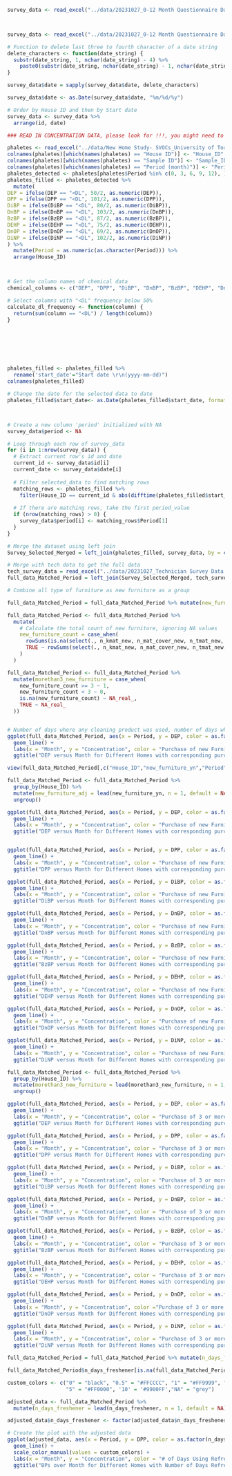 

```r
survey_data <- read_excel("../data/20231027_0-12 Month Questionnaire Data.xlsx")



survey_data <- read_excel("../data/20231027_0-12 Month Questionnaire Data.xlsx")

# Function to delete last three to fourth character of a date string
delete_characters <- function(date_string) {
  substr(date_string, 1, nchar(date_string) - 4) %>% 
    paste0(substr(date_string, nchar(date_string) - 1, nchar(date_string)))
}

survey_data$date = sapply(survey_data$date, delete_characters) 

survey_data$date <- as.Date(survey_data$date, "%m/%d/%y")

# Order by House ID and then by Start date
survey_data <- survey_data %>%
  arrange(id, date)

```



```r
### READ IN CONCENTRATION DATA, please look for !!!, you might need to change code at !!!section

phaletes <- read_excel("../data/New Home Study- SVOCs_University of Toronto_March2024.xlsx", sheet = "Passive Air - PDMS (pg.m-3)",range = "A5:N145")
colnames(phaletes)[which(names(phaletes) == "House ID")] <- "House_ID" #change column names
colnames(phaletes)[which(names(phaletes) == "Sample ID")] <- "Sample_ID" #change column names 
colnames(phaletes)[which(names(phaletes) == "Period (month)")] <- "Period"
phaletes_detected <- phaletes[phaletes$Period %in% c(0, 3, 6, 9, 12), ]
phaletes_filled <- phaletes_detected %>%
  mutate(
DEP = ifelse(DEP == "<DL", 50/2, as.numeric(DEP)),
DPP = ifelse(DPP == "<DL", 101/2, as.numeric(DPP)),
DiBP = ifelse(DiBP == "<DL", 80/2, as.numeric(DiBP)),
DnBP = ifelse(DnBP == "<DL", 103/2, as.numeric(DnBP)),
BzBP = ifelse(BzBP == "<DL", 87/2, as.numeric(BzBP)),
DEHP = ifelse(DEHP == "<DL", 75/2, as.numeric(DEHP)),
DnOP = ifelse(DnOP == "<DL", 69/2, as.numeric(DnOP)),
DiNP = ifelse(DiNP == "<DL", 102/2, as.numeric(DiNP))
) %>% 
  mutate(Period = as.numeric(as.character(Period))) %>%
  arrange(House_ID)



# Get the column names of chemical data
chemical_columns <- c("DEP", "DPP", "DiBP", "DnBP", "BzBP", "DEHP", "DnOP","DiNP")

# Select columns with "<DL" frequency below 50%
calculate_dl_frequency <- function(column) {
  return(sum(column == "<DL") / length(column))
}








```




```r
phaletes_filled <- phaletes_filled %>%
  rename('start_date'="Start date \r\n(yyyy-mm-dd)")
colnames(phaletes_filled)
```
```r
# Change the date for the selected data to date
phaletes_filled$start_date<- as.Date(phaletes_filled$start_date, format = "%Y-%m-%d",origin = "1900-01-01")



# Create a new column 'period' initialized with NA
survey_data$period <- NA

# Loop through each row of survey_data
for (i in 1:nrow(survey_data)) {
  # Extract current row's id and date
  current_id <- survey_data$id[i]
  current_date <- survey_data$date[i]
  
  # Filter selected_data to find matching rows
  matching_rows <- phaletes_filled %>%
    filter(House_ID == current_id & abs(difftime(phaletes_filled$start_date, current_date, units = "days")) <= 30)
  
  # If there are matching rows, take the first period_value
  if (nrow(matching_rows) > 0) {
    survey_data$period[i] <- matching_rows$Period[1]
  }
}
```


```r
# Merge the dataset using left join
Survey_Selected_Merged = left_join(phaletes_filled, survey_data, by = c('House_ID'='id', 'Period' = 'period'))

# Merge with tech data to get the full data
tech_survey_data = read_excel("../data/20231027_Technician Survey Data.xlsx")
full_data_Matched_Period = left_join(Survey_Selected_Merged, tech_survey_data, by = c('House_ID' = 'id'))
```


```r
# Combine all type of furniture as new furniture as a group

full_data_Matched_Period = full_data_Matched_Period %>% mutate(new_furniture_yn = case_when(n_kmat_new > 0 | n_mat_cover_new > 0 | n_tmat_new > 0 | n_uph_chair_new > 0 | n_uph_sofa_new > 0 | n_uph_ottoman_new > 0 | n_uph_kids_new > 0 | n_uph_other_new > 0 | n_comp_dining_new > 0 | n_comp_bed_new > 0 | n_comp_dresser_new > 0 | n_comp_desk_new > 0 | n_comp_accent_new > 0 | n_comp_other_new > 0 ~ 1, is.na(n_kmat_new) & is.na(n_mat_cover_new) & is.na(n_tmat_new) & is.na(n_uph_chair_new) & is.na(n_uph_sofa_new) & is.na(n_uph_ottoman_new) & is.na(n_uph_kids_new) & is.na(n_uph_other_new) & is.na(n_comp_dining_new) & is.na(n_comp_bed_new) & is.na(n_comp_dresser_new) & is.na(n_comp_desk_new) & is.na(n_comp_accent_new) & is.na(n_comp_other_new) ~ NA, .default = 0))

full_data_Matched_Period <- full_data_Matched_Period %>%
  mutate(
    # Calculate the total count of new furniture, ignoring NA values
    new_furniture_count = case_when(
      rowSums(is.na(select(., n_kmat_new, n_mat_cover_new, n_tmat_new, n_uph_chair_new, n_uph_sofa_new, n_uph_ottoman_new, n_uph_kids_new, n_uph_other_new, n_comp_dining_new, n_comp_bed_new, n_comp_dresser_new, n_comp_desk_new, n_comp_accent_new, n_comp_other_new))) == length(select(., n_kmat_new, n_mat_cover_new, n_tmat_new, n_uph_chair_new, n_uph_sofa_new, n_uph_ottoman_new, n_uph_kids_new, n_uph_other_new, n_comp_dining_new, n_comp_bed_new, n_comp_dresser_new, n_comp_desk_new, n_comp_accent_new, n_comp_other_new)) ~ NA_real_,
      TRUE ~ rowSums(select(., n_kmat_new, n_mat_cover_new, n_tmat_new, n_uph_chair_new, n_uph_sofa_new, n_uph_ottoman_new, n_uph_kids_new, n_uph_other_new, n_comp_dining_new, n_comp_bed_new, n_comp_dresser_new, n_comp_desk_new, n_comp_accent_new, n_comp_other_new), na.rm = TRUE)
    )
  )

full_data_Matched_Period <- full_data_Matched_Period %>% 
  mutate(morethan3_new_furniture = case_when(
    new_furniture_count >= 3 ~ 1, 
    new_furniture_count < 3 ~ 0, 
    is.na(new_furniture_count) ~ NA_real_,
    TRUE ~ NA_real_
  ))



```

```r
# Number of days where any cleaning product was used, number of days where a personal care product was used, and number of dusting days are also items to look into. Sara also recommended looking at number of rooms painted, any time a renovation occurred, and anything to do with the HVAC filter
ggplot(full_data_Matched_Period, aes(x = Period, y = DEP, color = as.factor(new_furniture_yn), group = as.factor(House_ID))) +
  geom_line() +
  labs(x = "Month", y = "Concentration", color = "Purchase of new Furniture") +
  ggtitle("DEP versus Month for Different Homes with corresponding purchase of new furniture")

view(full_data_Matched_Period[,c("House_ID","new_furniture_yn","Period")])

```



```r
full_data_Matched_Period <- full_data_Matched_Period %>%
  group_by(House_ID) %>%
  mutate(new_furniture_adj = lead(new_furniture_yn, n = 1, default = NA)) %>%
  ungroup()
```

```r

ggplot(full_data_Matched_Period, aes(x = Period, y = DEP, color = as.factor(new_furniture_adj), group = as.factor(House_ID))) +
  geom_line() +
  labs(x = "Month", y = "Concentration", color = "Purchase of new Furniture") +
  ggtitle("DEP versus Month for Different Homes with corresponding purchase of new furniture")


ggplot(full_data_Matched_Period, aes(x = Period, y = DPP, color = as.factor(new_furniture_adj), group = as.factor(House_ID))) +
  geom_line() +
  labs(x = "Month", y = "Concentration", color = "Purchase of new Furniture") +
  ggtitle("DPP versus Month for Different Homes with corresponding purchase of new furniture")

ggplot(full_data_Matched_Period, aes(x = Period, y = DiBP, color = as.factor(new_furniture_adj), group = as.factor(House_ID))) +
  geom_line() +
  labs(x = "Month", y = "Concentration", color = "Purchase of new Furniture") +
  ggtitle("DiBP versus Month for Different Homes with corresponding purchase of new furniture")

ggplot(full_data_Matched_Period, aes(x = Period, y = DnBP, color = as.factor(new_furniture_adj), group = as.factor(House_ID))) +
  geom_line() +
  labs(x = "Month", y = "Concentration", color = "Purchase of new Furniture") +
  ggtitle("DnBP versus Month for Different Homes with corresponding purchase of new furniture")

ggplot(full_data_Matched_Period, aes(x = Period, y = BzBP, color = as.factor(new_furniture_adj), group = as.factor(House_ID))) +
  geom_line() +
  labs(x = "Month", y = "Concentration", color = "Purchase of new Furniture") +
  ggtitle("BzBP versus Month for Different Homes with corresponding purchase of new furniture")

ggplot(full_data_Matched_Period, aes(x = Period, y = DEHP, color = as.factor(new_furniture_adj), group = as.factor(House_ID))) +
  geom_line() +
  labs(x = "Month", y = "Concentration", color = "Purchase of new Furniture") +
  ggtitle("DEHP versus Month for Different Homes with corresponding purchase of new furniture")

ggplot(full_data_Matched_Period, aes(x = Period, y = DnOP, color = as.factor(new_furniture_adj), group = as.factor(House_ID))) +
  geom_line() +
  labs(x = "Month", y = "Concentration", color = "Purchase of new Furniture") +
  ggtitle("DnOP versus Month for Different Homes with corresponding purchase of new furniture")

ggplot(full_data_Matched_Period, aes(x = Period, y = DiNP, color = as.factor(new_furniture_adj), group = as.factor(House_ID))) +
  geom_line() +
  labs(x = "Month", y = "Concentration", color = "Purchase of new Furniture") +
  ggtitle("DiNP versus Month for Different Homes with corresponding purchase of new furniture")

```
```r
full_data_Matched_Period <- full_data_Matched_Period %>%
  group_by(House_ID) %>%
  mutate(morethan3_new_furniture = lead(morethan3_new_furniture, n = 1, default = NA)) %>%
  ungroup()
```

```r
ggplot(full_data_Matched_Period, aes(x = Period, y = DEP, color = as.factor(morethan3_new_furniture), group = as.factor(House_ID))) +
  geom_line() +
  labs(x = "Month", y = "Concentration", color = "Purchase of 3 or more Furniture") +
  ggtitle("DEP versus Month for Different Homes with corresponding purchase of new furniture")

ggplot(full_data_Matched_Period, aes(x = Period, y = DPP, color = as.factor(morethan3_new_furniture), group = as.factor(House_ID))) +
  geom_line() +
  labs(x = "Month", y = "Concentration", color = "Purchase of 3 or more Furniture") +
  ggtitle("DPP versus Month for Different Homes with corresponding purchase of new furniture")

ggplot(full_data_Matched_Period, aes(x = Period, y = DiBP, color = as.factor(morethan3_new_furniture), group = as.factor(House_ID))) +
  geom_line() +
  labs(x = "Month", y = "Concentration", color = "Purchase of 3 or more Furniture") +
  ggtitle("DiBP versus Month for Different Homes with corresponding purchase of new furniture")

ggplot(full_data_Matched_Period, aes(x = Period, y = DnBP, color = as.factor(morethan3_new_furniture), group = as.factor(House_ID))) +
  geom_line() +
  labs(x = "Month", y = "Concentration", color = "Purchase of 3 or more Furniture") +
  ggtitle("DnBP versus Month for Different Homes with corresponding purchase of new furniture")

ggplot(full_data_Matched_Period, aes(x = Period, y = BzBP, color = as.factor(morethan3_new_furniture), group = as.factor(House_ID))) +
  geom_line() +
  labs(x = "Month", y = "Concentration", color = "Purchase of 3 or more Furniture") +
  ggtitle("BzBP versus Month for Different Homes with corresponding purchase of new furniture")

ggplot(full_data_Matched_Period, aes(x = Period, y = DEHP, color = as.factor(morethan3_new_furniture), group = as.factor(House_ID))) +
  geom_line() +
  labs(x = "Month", y = "Concentration", color = "Purchase of 3 or more Furniture") +
  ggtitle("DEHP versus Month for Different Homes with corresponding purchase of new furniture")

ggplot(full_data_Matched_Period, aes(x = Period, y = DnOP, color = as.factor(morethan3_new_furniture), group = as.factor(House_ID))) +
  geom_line() +
  labs(x = "Month", y = "Concentration", color ="Purchase of 3 or more Furniture") +
  ggtitle("DnOP versus Month for Different Homes with corresponding purchase of new furniture")

ggplot(full_data_Matched_Period, aes(x = Period, y = DiNP, color = as.factor(morethan3_new_furniture), group = as.factor(House_ID))) +
  geom_line() +
  labs(x = "Month", y = "Concentration", color = "Purchase of 3 or more Furniture") +
  ggtitle("DiNP versus Month for Different Homes with corresponding purchase of new furniture")
```

```r
full_data_Matched_Period = full_data_Matched_Period %>% mutate(n_days_freshener = candles_n_days + oildiff_n_days + airfresh_n_days + sprayfreshener_n_days)

full_data_Matched_Period$n_days_freshener[is.na(full_data_Matched_Period$n_days_freshener)] <- "NA"

custom_colors <- c("0" = "black", "0.5" = "#FFCCCC", "1" = "#FF9999", "2" = "#FF6666", "4" = "#FF3333", 
                   "5" = "#FF0000", '10' = '#9900FF',"NA" = "grey")

adjusted_data <- full_data_Matched_Period %>%
  mutate(n_days_freshener = lead(n_days_freshener, n = 1, default = NA)) 

adjusted_data$n_days_freshener <- factor(adjusted_data$n_days_freshener, levels = c("0",'0.5', "1", "2", "4", "5", '10', "NA"))

# Create the plot with the adjusted data
ggplot(adjusted_data, aes(x = Period, y = DPP, color = as.factor(n_days_freshener), group = as.factor(House_ID))) +
  geom_line() +
  scale_color_manual(values = custom_colors) +
  labs(x = "Month", y = "Concentration", color = "# of Days Using Refreshener Product") +
  ggtitle("BPs over Month for Different Homes with Number of Days Refreshener Product was Used")

      
```



